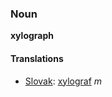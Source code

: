 === Noun ===
'''xylograph'''
==== Translations ====
*[[Slovak]]: [[xylograf]] ''m''

<!--
Attention: This page is to be ph34red.

Thank you.
Brought to you by Ph34rness.
-->